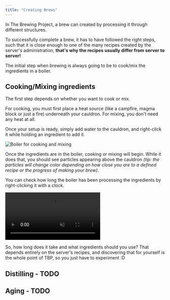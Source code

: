 ```yaml
---
title: "Creating Brews"
---
```




In The Brewing Project, a brew can created by processing it through different structures.

To successfully complete a brew, it has to have followed the right steps, such that it is close enough to one of the many recipes created by the server's administration, **that's why the recipes usually differ from server to server!**

The initial step when brewing is always going to be to cook/mix the ingredients in a boiler.

## Cooking/Mixing ingredients

The first step depends on whether you want to cook or mix.

For cooking, you must first place a heat source (like a campfire, magma block or just a fire) underneath your cauldron. For mixing, you don't need any heat at all.

Once your setup is ready, simply add water to the cauldron, and right-click it while holding an ingredient to add it.

<Image src={boilerCookingAndMixingImage} alt="Boiler for cooking and mixing" />

Once the ingredients are in the boiler, cooking or mixing will begin. While it does that, you should see particles appearing above the cauldron *(tip: the particles will change color depending on how close you are to a defined recipe or the progress of making your brew)*.

You can check how long the boiler has been processing the ingredients by right-clicking it with a clock.

<video muted loop autoPlay>
    <source src={cookingMixingIngredientsVideo} type="video/mp4" />
</video>

So, how long does it take and what ingredients should you use? That depends entirely on the server's recipes, and discovering that for yourself is the whole point of TBP, so you just have to experiment :D

## Distilling - TODO

## Aging - TODO
